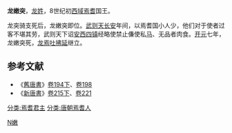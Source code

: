 '''龙嫩突'''，[[龙姓|龙姓]]，8世纪初[[西域|西域]][[焉耆|焉耆]]国王。

龙突骑支死后，龙嫩突即位。[[武则天|武则天]][[长安_(年号)|长安]]年间，以焉耆国小人少，他们对于使者过客不堪其劳，武则天下诏[[安西四镇|安西四镇]]经略使禁止傔使私[[马|马]]、无品者肉食。[[开元|开元]]七年，龙嫩突死，[[龙焉吐拂延|龙焉吐拂延]]继立。

{{start box}}
{{s-before|[[龙突骑支|龙突骑支]]}}
{{s-title|[[焉耆|焉耆]]国王|？—719年}}
{{s-after|[[龙焉吐拂延|龙焉吐拂延]]}}
{{end box}}

==参考文献==
*《[[舊唐書|舊唐書]]》[[s:舊唐書/卷194下|卷194下]]、[[s:舊唐書/卷198|卷198]]
*《[[新唐書|新唐書]]》[[s:新唐书/卷215下|卷215下]]、[[s:新唐书/卷221|卷221]] 

[[分类:焉耆君主|分类:焉耆君主]]
[[分类:唐朝焉耆人|分类:唐朝焉耆人]]
[[Category:龍姓|N嫩]]